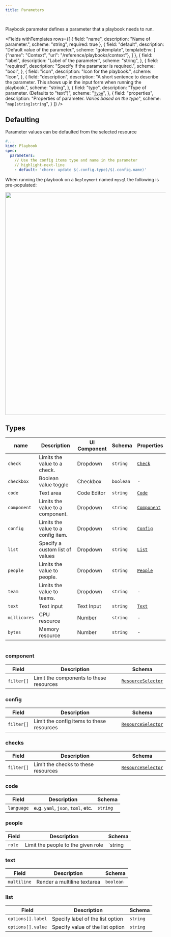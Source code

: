 ```yaml
---
title: Parameters
---
```


```yaml title="scale-deployment.yaml" file=<rootDir>/modules/mission-control/fixtures/playbooks/scale-deployment.yaml

```

Playbook parameter defines a parameter that a playbook needs to run.

<Fields withTemplates rows={[
  {
    field: "name",
    description: "Name of parameter.",
    scheme: "string",
    required: true
  },
  {
    field: "default",
    description: "Default value of the parameter.",
    scheme: "gotemplate",
    templateEnv: [
      {"name": "Context", "url": "/reference/playbooks/context"},
    ]
  },
  {
    field: "label",
    description: "Label of the parameter.",
    scheme: "string",
  },
  {
    field: "required",
    description: "Specify if the parameter is required.",
    scheme: "bool",
  },
  {
    field: "icon",
    description: "Icon for the playbook.",
    scheme: "Icon",
  },
  {
    field: "description",
    description: "A short sentence to describe the parameter. This shows up in the input form when running the playbook.",
    scheme: "string",
  },
  {
    field: "type",
    description: "Type of parameter. (Defaults to \"text\")",
    scheme: "[`Type`](#types)",
  },
  {
    field: "properties",
    description: "Properties of parameter. _Varies based on the type_",
    scheme: "`map[string]string`",
  }
]} />

## Defaulting

Parameter values can be defaulted from the selected resource

```yaml title="default parameters.yaml"
#...
kind: Playbook
spec:
  parameters:
    // Use the config items type and name in the parameter
    // highlight-next-line
    - default: 'chore: update $(.config.type)/$(.config.name)'
```

When running the playbook on a `Deployment` named `mysql` the following is pre-populated:

<img src="/img/parameter-defaulting.png" width="700px" className="border-1 border-solid border-gray-200"/>

## Types

| name         | Description                        | UI Component | Schema    | Properties                |
| ------------ | ---------------------------------- | ------------ | --------- | ------------------------- |
| `check`      | Limits the value to a check.       | Dropdown     | `string`  | [`Check`](#checks)        |
| `checkbox`   | Boolean value toggle               | Checkbox     | `boolean` | -                         |
| `code`       | Text area                          | Code Editor  | `string`  | [`Code`](#code)           |
| `component`  | Limits the value to a component.   | Dropdown     | `string`  | [`Component`](#component) |
| `config`     | Limits the value to a config item. | Dropdown     | `string`  | [`Config`](#config)       |
| `list`       | Specify a custom list of values    | Dropdown     | `string`  | [`List`](#list)           |
| `people`     | Limits the value to people.        | Dropdown     | `string`  | [`People`](#people)       |
| `team`       | Limits the value to teams.         | Dropdown     | `string`  | -                         |
| `text`       | Text input                         | Text Input   | `string`  | [`Text`](#text)           |
| `millicores` | CPU resource                       | Number       | `string`  | -                         |
| `bytes`      | Memory resource                    | Number       | `string`  | -                         |

```yaml title='params-sink.yaml' file=<rootDir>/modules/mission-control/fixtures/playbooks/params.yaml {20,24,27,32,39,46,51,56,61,72} showLineNumbers

```

### component

| Field      | Description                            | Schema                                             |
| ---------- | -------------------------------------- | -------------------------------------------------- |
| `filter[]` | Limit the components to these resources | [`ResourceSelector`](/reference/resource-selector) |

### config

| Field         | Description                              | Schema                                             |
| ------------- | ---------------------------------------- | -------------------------------------------------- |
| `filter[]` | Limit the config items to these resources | [`ResourceSelector`](/reference/resource-selector) |

### checks

| Field         | Description                        | Schema                                             |
| ------------- | ---------------------------------- | -------------------------------------------------- |
| `filter[]` | Limit the checks to these resources | [`ResourceSelector`](/reference/resource-selector) |

### code

| Field      | Description                       | Schema   |
| ---------- | --------------------------------- | -------- |
| `language` | e.g. `yaml`, `json`, `toml`, etc. | `string` |

### people

| Field  | Description                        | Schema  |
| ------ | ---------------------------------- | ------- |
| `role` | Limit the people to the given role | `string |

### text

| Field       | Description                 | Schema    |
| ----------- | --------------------------- | --------- |
| `multiline` | Render a multiline textarea | `boolean` |

### list

| Field             | Description                      | Schema   |
| ----------------- | -------------------------------- | -------- |
| `options[].label` | Specify label of the list option | `string` |
| `options[].value` | Specify value of the list option | `string` |
